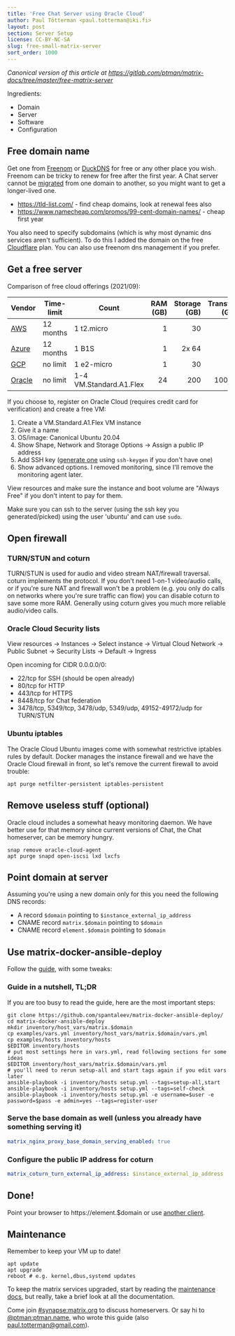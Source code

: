 ```yaml
---
title: 'Free Chat Server using Oracle Cloud'
author: Paul Tötterman <paul.totterman@iki.fi>
layout: post
section: Server Setup
license: CC-BY-NC-SA
slug: free-small-matrix-server
sort_order: 1000
---
```


*Canonical version of this article at
<https://gitlab.com/ptman/matrix-docs/tree/master/free-matrix-server>*

Ingredients:

- Domain
- Server
- Software
- Configuration

## Free domain name

Get one from [Freenom] or [DuckDNS] for free or any other place you wish.
Freenom can be tricky to renew for free after the first year. A Chat server
cannot be [migrated] from one domain to another, so you might want to get a
longer-lived one.

- https://tld-list.com/ - find cheap domains, look at renewal fees also
- https://www.namecheap.com/promos/99-cent-domain-names/ - cheap first year

You also need to specify subdomains (which is why most dynamic dns services
aren't sufficient). To do this I added the domain on the free [Cloudflare] plan.
You can also use freenom dns management if you prefer.

[Freenom]: https://www.freenom.com
[DuckDNS]: https://www.duckdns.org/
[Cloudflare]: https://www.cloudflare.com
[migrated]: https://github.com/matrix-org/synapse/issues/1209

## Get a free server

Comparison of free cloud offerings (2021/09):

| Vendor   | Time-limit | Count                    | RAM (GB) | Storage (GB) | Transfer (GB) |
| -------- | ---------- | ----------------------- | -------: | -----------: | ------------: |
| [AWS]    | 12 months  | 1 t2.micro              | 1        | 30           | 15            |
| [Azure]  | 12 months  | 1 B1S                   | 1        | 2x 64        | 15            |
| [GCP]    | no limit   | 1 e2-micro              | 1        | 30           | 1             |
| [Oracle] | no limit   | 1-4 VM.Standard.A1.Flex | 24       | 200          | 10000         |

[AWS]: https://aws.amazon.com/free/
[Azure]: https://azure.microsoft.com/en-us/free/
[GCP]: https://cloud.google.com/free/
[Oracle]: https://www.oracle.com/cloud/free/

If you choose to, register on Oracle Cloud (requires credit card for
verification) and create a free VM:

1. Create a VM.Standard.A1.Flex VM instance
2. Give it a name
3. OS/image: Canonical Ubuntu 20.04
4. Show Shape, Network and Storage Options -> Assign a public IP address
5. Add SSH key ([generate one][sshkey] using `ssh-keygen` if you don't have one)
6. Show advanced options. I removed monitoring, since I'll remove the monitoring
   agent later.

View resources and make sure the instance and boot volume are "Always Free" if
you don't intent to pay for them.

Make sure you can ssh to the server (using the ssh key you generated/picked)
using the user 'ubuntu' and can use `sudo`.

[sshkey]: https://docs.oracle.com/en/cloud/iaas/compute-iaas-cloud/stcsg/generating-ssh-key-pair.html

## Open firewall

### TURN/STUN and coturn

TURN/STUN is used for audio and video stream NAT/firewall traversal. coturn
implements the protocol. If you don't need 1-on-1 video/audio calls, or if
you're sure NAT and firewall won't be a problem (e.g. you only do calls on
networks where you're sure traffic can flow) you can disable coturn to save some
more RAM. Generally using coturn gives you much more reliable audio/video calls.

### Oracle Cloud Security lists

View resources -> Instances -> Select instance -> Virtual Cloud Network ->
Public Subnet -> Security Lists -> Default -> Ingress

Open incoming for CIDR 0.0.0.0/0:
- 22/tcp for SSH (should be open already)
- 80/tcp for HTTP
- 443/tcp for HTTPS
- 8448/tcp for Chat federation
- 3478/tcp, 5349/tcp, 3478/udp, 5349/udp, 49152-49172/udp for TURN/STUN

### Ubuntu iptables

The Oracle Cloud Ubuntu images come with somewhat restrictive iptables rules by
default. Docker manages the instance firewall and we have the Oracle Cloud
firewall in front, so let's remove the current firewall to avoid trouble:

```shell
apt purge netfilter-persistent iptables-persistent
```

## Remove useless stuff (optional)

Oracle cloud includes a somewhat heavy monitoring daemon. We have better use for
that memory since current versions of Chat, the Chat homeserver, can be
memory hungry.

```shell
snap remove oracle-cloud-agent
apt purge snapd open-iscsi lxd lxcfs
```

## Point domain at server

Assuming you're using a new domain only for this you need the following DNS
records:

- A record `$domain` pointing to `$instance_external_ip_address`
- CNAME record `matrix.$domain` pointing to `$domain`
- CNAME record `element.$domain` pointing to `$domain`


## Use matrix-docker-ansible-deploy

Follow the [guide], with some tweaks:

[guide]: https://github.com/spantaleev/matrix-docker-ansible-deploy/blob/master/docs/README.md

### Guide in a nutshell, TL;DR

If you are too busy to read the guide, here are the most important steps:

```shell
git clone https://github.com/spantaleev/matrix-docker-ansible-deploy/
cd matrix-docker-ansible-deploy
mkdir inventory/host_vars/matrix.$domain
cp examples/vars.yml inventory/host_vars/matrix.$domain/vars.yml
cp examples/hosts inventory/hosts
$EDITOR inventory/hosts
# put most settings here in vars.yml, read following sections for some ideas
$EDITOR inventory/host_vars/matrix.$domain/vars.yml
# you'll need to rerun setup-all and start tags again if you edit vars later
ansible-playbook -i inventory/hosts setup.yml --tags=setup-all,start
ansible-playbook -i inventory/hosts setup.yml --tags=self-check
ansible-playbook -i inventory/hosts setup.yml -e username=$user -e password=$pass -e admin=yes --tags=register-user
```

### Serve the base domain as well (unless you already have something serving it)

```yaml
matrix_nginx_proxy_base_domain_serving_enabled: true
```

### Configure the public IP address for coturn

```yaml
matrix_coturn_turn_external_ip_address: $instance_external_ip_address
```

## Done!

Point your browser to https://element.$domain or use [another
client](https://matrix.org/clients).

## Maintenance

Remember to keep your VM up to date!

```shell
apt update
apt upgrade
reboot # e.g. kernel,dbus,systemd updates
```

To keep the matrix services upgraded, start by reading the [maintenance docs],
but really, take a brief look at all the documentation.

[maintenance docs]: https://github.com/spantaleev/matrix-docker-ansible-deploy/blob/master/docs/maintenance-upgrading-services.md

Come join [#synapse:matrix.org](https://to.chat.imzqqq.top/#/#synapse:matrix.org) to
discuss homeservers. Or say hi to
[@ptman:ptman.name](https://to.chat.imzqqq.top/#/@ptman:ptman.name), who wrote this
guide (also <a
href="mailto:paul.totterman@gmail.com">paul.totterman@gmail.com</a>).

